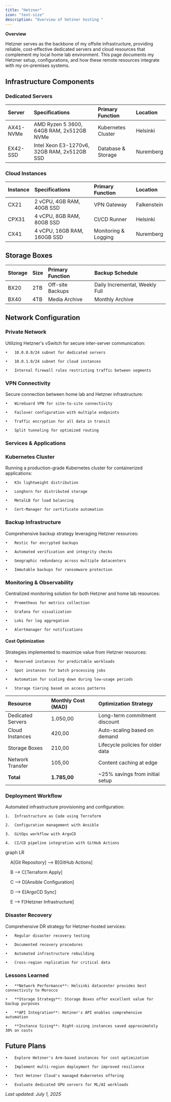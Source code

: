 ```yaml
---
title: "Hetzner"
icon: "text-size"
description: "Overview of hetzner hosting "
---
```


**Overview**

Hetzner serves as the backbone of my offsite infrastructure, providing reliable, cost-effective dedicated servers and cloud resources that complement my local home lab environment. This page documents my Hetzner setup, configurations, and how these remote resources integrate with my on-premises systems.

## **Infrastructure Components**

### **Dedicated Servers**

| Server    | Specifications                              | Primary Function   | Location  |
| :-------- | :------------------------------------------ | :----------------- | :-------- |
| AX41-NVMe | AMD Ryzen 5 3600, 64GB RAM, 2x512GB NVMe    | Kubernetes Cluster | Helsinki  |
| EX42-SSD  | Intel Xeon E3-1270v6, 32GB RAM, 2x512GB SSD | Database & Storage | Nuremberg |

### **Cloud Instances**

| Instance | Specifications              | Primary Function     | Location    |
| :------- | :-------------------------- | :------------------- | :---------- |
| CX21     | 2 vCPU, 4GB RAM, 40GB SSD   | VPN Gateway          | Falkenstein |
| CPX31    | 4 vCPU, 8GB RAM, 80GB SSD   | CI/CD Runner         | Helsinki    |
| CX41     | 4 vCPU, 16GB RAM, 160GB SSD | Monitoring & Logging | Nuremberg   |

## **Storage Boxes**

| Storage | Size | Primary Function | Backup Schedule                |
| :------ | :--- | :--------------- | :----------------------------- |
| BX20    | 2TB  | Off-site Backups | Daily Incremental, Weekly Full |
| BX40    | 4TB  | Media Archive    | Monthly Archive                |

## **Network Configuration**

### **Private Network**

Utilizing Hetzner's vSwitch for secure inter-server communication:

	•	10.0.0.0/24 subnet for dedicated servers

	•	10.0.1.0/24 subnet for cloud instances

	•	Internal firewall rules restricting traffic between segments

### **VPN Connectivity**

Secure connection between home lab and Hetzner infrastructure:

	•	WireGuard VPN for site-to-site connectivity

	•	Failover configuration with multiple endpoints

	•	Traffic encryption for all data in transit

	•	Split tunneling for optimized routing

### **Services & Applications**

### **Kubernetes Cluster**

Running a production-grade Kubernetes cluster for containerized applications:

	•	K3s lightweight distribution

	•	Longhorn for distributed storage

	•	MetalLB for load balancing

	•	Cert-Manager for certificate automation

### **Backup Infrastructure**

Comprehensive backup strategy leveraging Hetzner resources:

	•	Restic for encrypted backups

	•	Automated verification and integrity checks

	•	Geographic redundancy across multiple datacenters

	•	Immutable backups for ransomware protection

### **Monitoring & Observability**

Centralized monitoring solution for both Hetzner and home lab resources:

	•	Prometheus for metrics collection

	•	Grafana for visualization

	•	Loki for log aggregation

	•	Alertmanager for notifications

#### **Cost Optimization**

Strategies implemented to maximize value from Hetzner resources:

	•	Reserved instances for predictable workloads

	•	Spot instances for batch processing jobs

	•	Automation for scaling down during low-usage periods

	•	Storage tiering based on access patterns

| Resource          | Monthly Cost (MAD) | Optimization Strategy             |
| :---------------- | :----------------- | :-------------------------------- |
| Dedicated Servers | 1.050,00           | Long-term commitment discount     |
| Cloud Instances   | 420,00             | Auto-scaling based on demand      |
| Storage Boxes     | 210,00             | Lifecycle policies for older data |
| Network Transfer  | 105,00             | Content caching at edge           |
| **Total**         | **1.785,00**       | ~25% savings from initial setup   |

### **Deployment Workflow**

Automated infrastructure provisioning and configuration:

	1.	Infrastructure as Code using Terraform

	2.	Configuration management with Ansible

	3.	GitOps workflow with ArgoCD

	4.	CI/CD pipeline integration with GitHub Actions

graph LR

    A[Git Repository] --\> B[GitHub Actions]

    B --\> C[Terraform Apply]

    C --\> D[Ansible Configuration]

    D --\> E[ArgoCD Sync]

    E --\> F[Hetzner Infrastructure]

### **Disaster Recovery**

Comprehensive DR strategy for Hetzner-hosted services:

	•	Regular disaster recovery testing

	•	Documented recovery procedures

	•	Automated infrastructure rebuilding

	•	Cross-region replication for critical data

### **Lessons Learned**

	•	**Network Performance**: Helsinki datacenter provides best connectivity to Morocco

	•	**Storage Strategy**: Storage Boxes offer excellent value for backup purposes

	•	**API Integration**: Hetzner's API enables comprehensive automation

	•	**Instance Sizing**: Right-sizing instances saved approximately 30% on costs

## **Future Plans**

	•	Explore Hetzner's Arm-based instances for cost optimization

	•	Implement multi-region deployment for improved resilience

	•	Test Hetzner Cloud's managed Kubernetes offering

	•	Evaluate dedicated GPU servers for ML/AI workloads

_Last updated: July 1, 2025_
